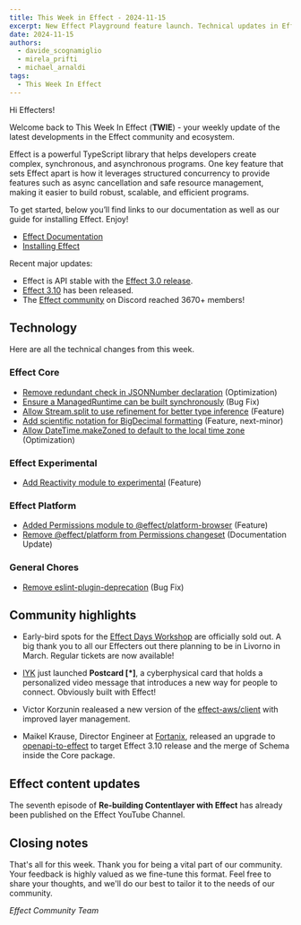 ```yaml
---
title: This Week in Effect - 2024-11-15
excerpt: New Effect Playground feature launch. Technical updates in Effect. 'Second revision of HTTP API' by Tim Smart
date: 2024-11-15
authors:
  - davide_scognamiglio
  - mirela_prifti
  - michael_arnaldi
tags:
  - This Week In Effect
---
```



Hi Effecters!

Welcome back to This Week In Effect (**TWIE**) - your weekly update of the latest developments in the Effect community and ecosystem.

Effect is a powerful TypeScript library that helps developers create complex, synchronous, and asynchronous programs. One key feature that sets Effect apart is how it leverages structured concurrency to provide features such as async cancellation and safe resource management, making it easier to build robust, scalable, and efficient programs.

To get started, below you’ll find links to our documentation as well as our guide for installing Effect. Enjoy!

- [Effect Documentation](/docs/getting-started/introduction/)
- [Installing Effect](/docs/getting-started/installation/)

Recent major updates:

- Effect is API stable with the [Effect 3.0 release](https://effect.website/blog/effect-3.0).
- [Effect 3.10](https://effect.website/blog/effect-3.10) has been released.
- The [Effect community](https://discord.gg/effect-ts) on Discord reached 3670+ members!

## Technology

Here are all the technical changes from this week.

### Effect Core
- [Remove redundant check in JSONNumber declaration](https://github.com/Effect-TS/effect/pull/3920) (Optimization)
- [Ensure a ManagedRuntime can be built synchronously](https://github.com/Effect-TS/effect/pull/3924) (Bug Fix)
- [Allow Stream.split to use refinement for better type inference](https://github.com/Effect-TS/effect/pull/3917) (Feature)
- [Add scientific notation for BigDecimal formatting](https://github.com/Effect-TS/effect/pull/3911) (Feature, next-minor)
- [Allow DateTime.makeZoned to default to the local time zone](https://github.com/Effect-TS/effect/pull/3936) (Optimization)


### Effect Experimental
- [Add Reactivity module to experimental](https://github.com/Effect-TS/effect/pull/3937) (Feature)


### Effect Platform
- [Added Permissions module to @effect/platform-browser](https://github.com/Effect-TS/effect/pull/3902) (Feature)
- [Remove @effect/platform from Permissions changeset](https://github.com/Effect-TS/effect/pull/3941) (Documentation Update)


### General Chores
- [Remove eslint-plugin-deprecation](https://github.com/Effect-TS/effect/pull/3933) (Bug Fix)


## Community highlights


- Early-bird spots for the [Effect Days Workshop](https://effect.website/events/effect-days#tickets) are officially sold out. A big thank you to all our Effecters out there planning to be in Livorno in March. Regular tickets are now available!
  <Tweet id="1856358291913191636" />

- [IYK](https://iyk.app/) just launched **Postcard [*]**, a cyberphysical card that holds a personalized video message that introduces a new way for people to connect. Obviously built with Effect!
  <Tweet id="1856389115043893249" />

- Victor Korzunin realeased a new version of the [effect-aws/client](https://github.com/floydspace/effect-aws) with improved layer management.
  <Tweet id="1855624265736822935" />

- Maikel Krause, Director Engineer at [Fortanix](https://www.fortanix.com/), released an upgrade to [openapi-to-effect](https://github.com/fortanix/openapi-to-effect) to target Effect 3.10 release and the merge of Schema inside the Core package.


## Effect content updates

The seventh episode of **Re-building Contentlayer with Effect** has already been published on the Effect YouTube Channel.

  <YouTube
    id="https://www.youtube.com/embed/E3tSQGQ251c?si=437a_akKyfGbeOLR"
    title="Re-building Contentlayer with Effect (Part 7)"
  />

## Closing notes

That's all for this week. Thank you for being a vital part of our community. Your feedback is highly valued as we fine-tune this format. Feel free to share your thoughts, and we'll do our best to tailor it to the needs of our community.

_Effect Community Team_
